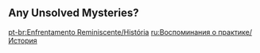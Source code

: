 {{EventTabs}}

==Any Unsolved Mysteries?==
{{Transclude|Any Unsolved Mysteries?|Dialogue|main=1|top=1}}

[[pt-br:Enfrentamento Reminiscente/História]]
[[ru:Воспоминания о практике/История]]